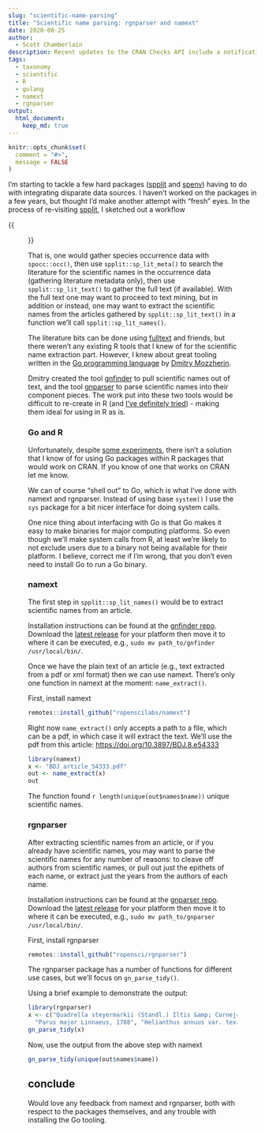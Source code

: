```yaml
---
slug: "scientific-name-parsing"
title: "Scientific name parsing: rgnparser and namext"
date: 2020-08-25
author:
  - Scott Chamberlain
description: Recent updates to the CRAN Checks API include a notifications service, prettier documentation, and more.
tags:
  - taxonomy
  - scientific
  - R
  - golang
  - namext
  - rgnparser
output: 
  html_document:
    keep_md: true
---
```


```r
knitr::opts_chunk$set(
  comment = "#>",
  message = FALSE
)
```

I'm starting to tackle a few hard packages ([spplit][] and [spenv][]) having to do with integrating disparate data sources. I haven't worked on the packages in a few years, but thought I'd make another attempt with "fresh" eyes. In the process of re-visiting [spplit][], I sketched out a workflow 

{{<figure src="flow.JPG" alt="An example email users get from the CRAN checks API notifications service, including the rule triggered and link to check results." width="450">}}

That is, one would gather species occurrence data with `spocc::occ()`, then use `spplit::sp_lit_meta()` to search the literature for the scientific names in the occurrence data (gathering literature metadata only), then use `spplit::sp_lit_text()` to gather the full text (if available). With the full text one may want to proceed to text mining, but in addition or instead, one may want to extract the scientific names from the articles gathered by `spplit::sp_lit_text()` in a function we'll call `spplit::sp_lit_names()`.

The literature bits can be done using [fulltext][] and friends, but there weren't any existing R tools that I knew of for the scientific name extraction part. However, I knew about great tooling written in the [Go programming language][go] by [Dmitry Mozzherin](https://github.com/dimus). 

Dmitry created the tool [gnfinder][] to pull scientific names out of text, and the tool [gnparser][] to parse scientific names into their component pieces. The work put into these two tools would be difficult to re-create in R (and [I've definitely tried](https://github.com/ropensci-archive/pegax)) - making them ideal for using in R as is. 

### Go and R

Unfortunately, despite [some experiments][goexp], there isn't a solution that I know of for using Go packages within R packages that would work on CRAN. If you know of one that works on CRAN let me know.

We can of course "shell out" to Go, which is what I've done with namext and rgnparser. Instead of using base `system()` I use the `sys` package for a bit nicer interface for doing system calls.

One nice thing about interfacing with Go is that Go makes it easy to make binaries for major computing platforms. So even though we'll make system calls from R, at least we're likely to not exclude users due to a binary not being available for their platform. I believe, correct me if I'm wrong, that you don't even need to install Go to run a Go binary.

### namext

The first step in `spplit::sp_lit_names()` would be to extract scientific names from an article. 

Installation instructions can be found at the [gnfinder repo][gnfinder]. Download the [latest release](https://github.com/gnames/gnfinder/releases) for your platform then move it to where it can be executed, e.g., `sudo mv path_to/gnfinder /usr/local/bin/`.

Once we have the plain text of an article (e.g., text extracted from a pdf or xml format) then we can use namext. There's only one function in namext at the moment: `name_extract()`. 

First, install namext

```r
remotes::install_github("ropenscilabs/namext")
```

Right now `name_extract()` only accepts a path to a file, which can be a pdf, in which case it will extract the text.
We'll use the pdf from this article: <https://doi.org/10.3897/BDJ.8.e54333>

```r
library(namext)
x <- "BDJ_article_54333.pdf"
out <- name_extract(x)
out
```

The function found `r length(unique(out$names$name))` unique scientific names.


### rgnparser

After extracting scientific names from an article, or if you already have scientific names, you may want to parse the scientific names for any number of reasons: to cleave off authors from scientific names, or pull out just the epithets of each name, or extract just the years from the authors of each name.

Installation instructions can be found at the [gnparser repo][gnparser]. Download the [latest release](https://gitlab.com/gogna/gnparser/-/releases) for your platform then move it to where it can be executed, e.g., `sudo mv path_to/gnparser /usr/local/bin/`.

First, install rgnparser

```r
remotes::install_github("ropensci/rgnparser")
```

The rgnparser package has a number of functions for different use cases, but we'll focus on `gn_parse_tidy()`.

Using a brief example to demonstrate the output:

```r
library(rgnparser)
x <- c("Quadrella steyermarkii (Standl.) Iltis &amp; Cornejo",
  "Parus major Linnaeus, 1788", "Helianthus annuus var. texanus")
gn_parse_tidy(x)
```

Now, use the output from the above step with namext

```r
gn_parse_tidy(unique(out$names$name))
```

## conclude

Would love any feedback from namext and rgnparser, both with respect to the packages themselves, and any trouble with installing the Go tooling. 


[spplit]: https://github.com/ropenscilabs/spplit
[spenv]: https://github.com/ropenscilabs/spenv
[fulltext]: https://github.com/ropensci/fulltext
[namext]: https://github.com/ropenscilabs/namext
[rgnparser]: https://github.com/ropensci/rgnparser
[gnfinder]: https://github.com/gnames/gnfinder
[gnparser]: https://gitlab.com/gogna/gnparser
[go]: https://golang.org/
[goexp]: https://purrple.cat/blog/2017/05/14/calling-go-from-r/

